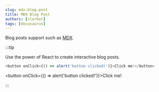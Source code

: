 ```yaml
---
slug: mdx-blog-post
title: MDX Blog Post
authors: [slorber]
tags: [docusaurus]
---
```


Blog posts support such as [MDX](https://mdxjs.com/).

:::tip

Use the power of React to create interactive blog posts.

```js
<button onClick={() => alert('button clicked!')}>Click me!</button>
```

<button onClick={() => alert('button clicked!')}>Click me!</button>

:::
